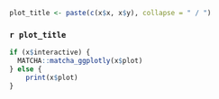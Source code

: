 ```r
plot_title <- paste(c(x$x, x$y), collapse = " / ")
```


### `r plot_title`

```r
if (x$interactive) {
  MATCHA::matcha_ggplotly(x$plot)
} else {
    print(x$plot)
}
```



